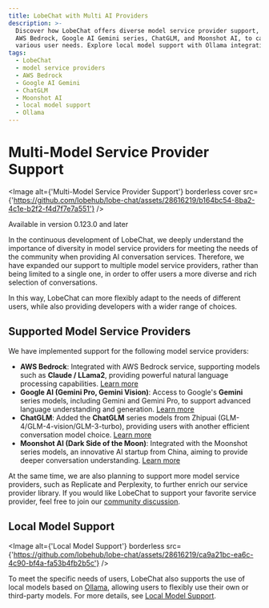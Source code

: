 ```yaml
---
title: LobeChat with Multi AI Providers
description: >-
  Discover how LobeChat offers diverse model service provider support, including
  AWS Bedrock, Google AI Gemini series, ChatGLM, and Moonshot AI, to cater to
  various user needs. Explore local model support with Ollama integration.
tags:
  - LobeChat
  - model service providers
  - AWS Bedrock
  - Google AI Gemini
  - ChatGLM
  - Moonshot AI
  - local model support
  - Ollama
---
```


# Multi-Model Service Provider Support

<Image alt={'Multi-Model Service Provider Support'} borderless cover src={'https://github.com/lobehub/lobe-chat/assets/28616219/b164bc54-8ba2-4c1e-b2f2-f4d7f7e7a551'} />

<Callout>Available in version 0.123.0 and later</Callout>

In the continuous development of LobeChat, we deeply understand the importance of diversity in model service providers for meeting the needs of the community when providing AI conversation services. Therefore, we have expanded our support to multiple model service providers, rather than being limited to a single one, in order to offer users a more diverse and rich selection of conversations.

In this way, LobeChat can more flexibly adapt to the needs of different users, while also providing developers with a wider range of choices.

## Supported Model Service Providers

We have implemented support for the following model service providers:

- **AWS Bedrock**: Integrated with AWS Bedrock service, supporting models such as **Claude / LLama2**, providing powerful natural language processing capabilities. [Learn more](https://aws.amazon.com/cn/bedrock)
- **Google AI (Gemini Pro, Gemini Vision)**: Access to Google's **Gemini** series models, including Gemini and Gemini Pro, to support advanced language understanding and generation. [Learn more](https://deepmind.google/technologies/gemini/)
- **ChatGLM**: Added the **ChatGLM** series models from Zhipuai (GLM-4/GLM-4-vision/GLM-3-turbo), providing users with another efficient conversation model choice. [Learn more](https://www.zhipuai.cn/)
- **Moonshot AI (Dark Side of the Moon)**: Integrated with the Moonshot series models, an innovative AI startup from China, aiming to provide deeper conversation understanding. [Learn more](https://www.moonshot.cn/)

At the same time, we are also planning to support more model service providers, such as Replicate and Perplexity, to further enrich our service provider library. If you would like LobeChat to support your favorite service provider, feel free to join our [community discussion](https://github.com/lobehub/lobe-chat/discussions/1284).

## Local Model Support

<Image alt={'Local Model Support'} borderless src={'https://github.com/lobehub/lobe-chat/assets/28616219/ca9a21bc-ea6c-4c90-bf4a-fa53b4fb2b5c'} />

To meet the specific needs of users, LobeChat also supports the use of local models based on [Ollama](https://ollama.ai), allowing users to flexibly use their own or third-party models. For more details, see [Local Model Support](/en/usage/features/local-llm).
